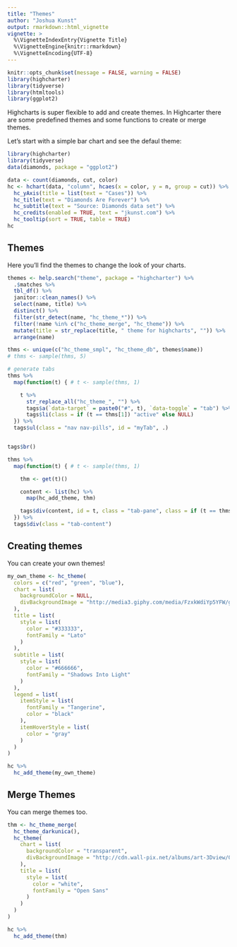 ```yaml
---
title: "Themes"
author: "Joshua Kunst"
output: rmarkdown::html_vignette
vignette: >
  %\VignetteIndexEntry{Vignette Title}
  %\VignetteEngine{knitr::rmarkdown}
  %\VignetteEncoding{UTF-8}
---
```


<script>
$(document).ready(function(){ 
  el = $(".page-header > h1")
  icon = "pencil"
  text = el.text()
  text_new = "<span class=\"fa fa-" + icon  + "\"></span> " + text
  el.html(text_new) 
}) ;
</script>

```r
knitr::opts_chunk$set(message = FALSE, warning = FALSE)
library(highcharter)
library(tidyverse)
library(htmltools)
library(ggplot2)
```

Highcharts is super flexible to add and create themes.
In Highcarter there are some predefined themes and some 
functions to create or merge themes.

Let's start with a simple bar chart and see the defaul theme:

```r
library(highcharter)
library(tidyverse)
data(diamonds, package = "ggplot2")

data <- count(diamonds, cut, color)
hc <- hchart(data, "column", hcaes(x = color, y = n, group = cut)) %>%
  hc_yAxis(title = list(text = "Cases")) %>%
  hc_title(text = "Diamonds Are Forever") %>%
  hc_subtitle(text = "Source: Diamonds data set") %>%
  hc_credits(enabled = TRUE, text = "jkunst.com") %>%
  hc_tooltip(sort = TRUE, table = TRUE)
hc
```


## Themes

Here you'll find the themes to change the look of your charts.

```r
themes <- help.search("theme", package = "highcharter") %>%
  .$matches %>%
  tbl_df() %>%
  janitor::clean_names() %>%
  select(name, title) %>%
  distinct() %>%
  filter(str_detect(name, "hc_theme_*")) %>%
  filter(!name %in% c("hc_theme_merge", "hc_theme")) %>%
  mutate(title = str_replace(title, " theme for highcharts", "")) %>%
  arrange(name)

thms <- unique(c("hc_theme_smpl", "hc_theme_db", themes$name))
# thms <- sample(thms, 5)

# generate tabs
thms %>%
  map(function(t) { # t <- sample(thms, 1)

    t %>%
      str_replace_all("hc_theme_", "") %>%
      tags$a(`data-target` = paste0("#", t), `data-toggle` = "tab") %>%
      tags$li(class = if (t == thms[1]) "active" else NULL)
  }) %>%
  tags$ul(class = "nav nav-pills", id = "myTab", .)


tags$br()

thms %>%
  map(function(t) { # t <- sample(thms, 1)

    thm <- get(t)()

    content <- list(hc) %>%
      map(hc_add_theme, thm)

    tags$div(content, id = t, class = "tab-pane", class = if (t == thms[1]) "active" else NULL)
  }) %>%
  tags$div(class = "tab-content")
```


## Creating themes

You can create your own themes!

```r
my_own_theme <- hc_theme(
  colors = c("red", "green", "blue"),
  chart = list(
    backgroundColor = NULL,
    divBackgroundImage = "http://media3.giphy.com/media/FzxkWdiYp5YFW/giphy.gif"
  ),
  title = list(
    style = list(
      color = "#333333",
      fontFamily = "Lato"
    )
  ),
  subtitle = list(
    style = list(
      color = "#666666",
      fontFamily = "Shadows Into Light"
    )
  ),
  legend = list(
    itemStyle = list(
      fontFamily = "Tangerine",
      color = "black"
    ),
    itemHoverStyle = list(
      color = "gray"
    )
  )
)

hc %>%
  hc_add_theme(my_own_theme)
```

## Merge Themes

You can merge themes too.

```r
thm <- hc_theme_merge(
  hc_theme_darkunica(),
  hc_theme(
    chart = list(
      backgroundColor = "transparent",
      divBackgroundImage = "http://cdn.wall-pix.net/albums/art-3Dview/00025095.jpg"
    ),
    title = list(
      style = list(
        color = "white",
        fontFamily = "Open Sans"
      )
    )
  )
)

hc %>%
  hc_add_theme(thm)
```
